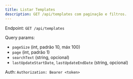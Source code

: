 ```yaml
---
title: Listar Templates
description: GET /api/templates com paginação e filtros.
---
```


Endpoint: `GET /api/templates`

Query params:
- `pageSize` (int, padrão 10, máx 100)
- `page` (int, padrão 1)
- `searchText` (string, opcional)
- `lastUpdateStartDate`, `lastUpdateEndDate` (string, opcional)

Auth: `Authorization: Bearer <token>`
